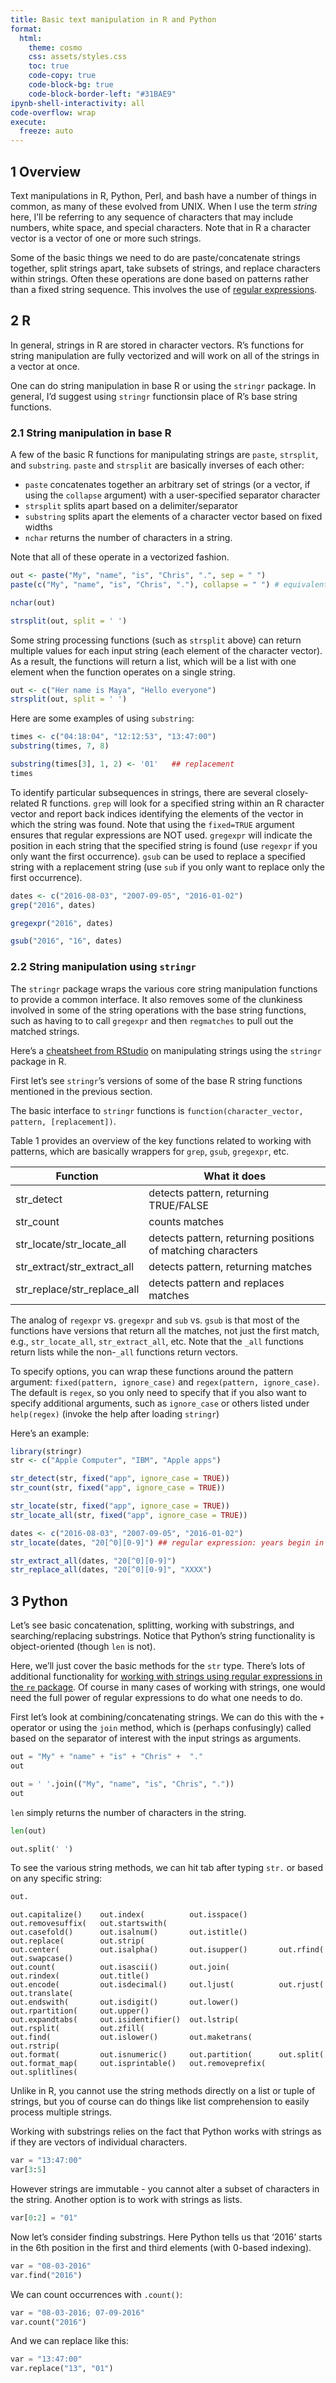 ```yaml
---
title: Basic text manipulation in R and Python
format:
  html:
    theme: cosmo
    css: assets/styles.css
    toc: true
    code-copy: true
    code-block-bg: true
    code-block-border-left: "#31BAE9" 
ipynb-shell-interactivity: all
code-overflow: wrap
execute:
  freeze: auto
---
```


## 1 Overview

Text manipulations in R, Python, Perl, and bash have a number of things 
in common, as many of these evolved from UNIX. When I use the
term *string* here, I'll be referring to any sequence of characters
that may include numbers, white space, and special characters. Note that in R
a character vector is a vector of one or more such strings.  

Some of the basic things we need to do are paste/concatenate strings together,
split strings apart, take subsets of strings, and replace characters within strings.
Often these operations are done based on patterns rather than a fixed string 
sequence. This involves the use of [regular expressions](regex.qmd).

## 2 R

In general, strings in R are stored in character vectors. R's functions for string manipulation are fully vectorized and will work on all of the strings in a vector at once.

One can do string manipulation in base R or using the `stringr` package. In general, I'd suggest using `stringr` functionsin place of R's base string functions.



### 2.1 String manipulation in base R

A few of the basic R functions for manipulating strings are `paste`,
`strsplit`, and `substring`. `paste` and `strsplit`
are basically inverses of each other:

- `paste` concatenates together an arbitrary set of strings (or a vector, if using the `collapse` argument) with a user-specified separator character
- `strsplit` splits apart based on a delimiter/separator
- `substring` splits apart the elements of a character vector based on fixed widths
- `nchar` returns the number of characters in a string.

Note that all of these operate in a vectorized fashion.


```r
out <- paste("My", "name", "is", "Chris", ".", sep = " ")
paste(c("My", "name", "is", "Chris", "."), collapse = " ") # equivalent

nchar(out)

strsplit(out, split = ' ')
```

::: {.callout-warning}

Some string processing functions (such as `strsplit` above) can return multiple values for each input string (each element of the character vector). As a result, the functions will return a list, which will be a list with one element when the function operates on a single string.

```r
out <- c("Her name is Maya", "Hello everyone")
strsplit(out, split = ' ')
```
:::

Here are some examples of using `substring`:

```r
times <- c("04:18:04", "12:12:53", "13:47:00")
substring(times, 7, 8)
```

```r
substring(times[3], 1, 2) <- '01'   ## replacement
times
```


To identify particular subsequences in strings, there are several
closely-related R functions. `grep` will look for a specified string
within an R character vector and report back indices identifying the
elements of the vector in which the string was found. Note that using the
`fixed=TRUE` argument ensures that regular expressions are NOT
used. `gregexpr` will indicate the position in each string
that the specified string is found (use `regexpr` if you only
want the first occurrence). `gsub` can be used to replace a
specified string with a replacement string (use `sub` if you
only want to replace only the first occurrence). 


```r
dates <- c("2016-08-03", "2007-09-05", "2016-01-02")
grep("2016", dates)
```

```r
gregexpr("2016", dates)
```

```r
gsub("2016", "16", dates)
```

### 2.2 String manipulation using `stringr`

The `stringr` package wraps the various core string manipulation
functions to provide a common interface. It also removes some of the
clunkiness involved in some of the string operations with the base
string functions, such as having to to call `gregexpr` and
then `regmatches` to pull out the matched strings.

Here's a [cheatsheet from RStudio](https://raw.githubusercontent.com/rstudio/cheatsheets/main/strings.pdf) on manipulating strings using the `stringr` package in R.

First let's see `stringr`'s versions of some of the base R string functions mentioned in the previous section.

The basic interface to `stringr` functions is `function(character_vector, pattern, [replacement])`. 

Table 1 provides an overview of the key functions related to working with patterns, which are basically
wrappers for `grep`, `gsub`, `gregexpr`, etc.


|  Function                         | What it does
|-----------------------------------|---------------------------------------------------------------------
| str_detect                        |                 detects pattern, returning TRUE/FALSE
| str_count                         |                 counts matches
| str_locate/str_locate_all         |                  detects pattern, returning positions of matching characters
| str_extract/str_extract_all       |                  detects pattern, returning matches
| str_replace/str_replace_all       |                  detects pattern and replaces matches

The analog of `regexpr` vs. `gregexpr` and `sub`
vs. `gsub` is that most of the functions have versions that
return all the matches, not just the first match, e.g., `str_locate_all`, 
`str_extract_all`, etc. Note that the `_all` functions return
lists while the non-`_all` functions return vectors.


To specify options, you can wrap these functions around the pattern
argument: `fixed(pattern, ignore_case)` and `regex(pattern, ignore_case)`.
The default is `regex`, so you only need to specify that if you also want to 
specify additional arguments, such as `ignore_case` or others listed under `help(regex)` (invoke the help after loading `stringr`)

Here's an example:

```r
library(stringr)
str <- c("Apple Computer", "IBM", "Apple apps")

str_detect(str, fixed("app", ignore_case = TRUE))
str_count(str, fixed("app", ignore_case = TRUE))
```

```r
str_locate(str, fixed("app", ignore_case = TRUE))
str_locate_all(str, fixed("app", ignore_case = TRUE))
```

```r
dates <- c("2016-08-03", "2007-09-05", "2016-01-02")
str_locate(dates, "20[^0][0-9]") ## regular expression: years begin in 2010
```

```r
str_extract_all(dates, "20[^0][0-9]")
str_replace_all(dates, "20[^0][0-9]", "XXXX")
```

## 3 Python

Let's see basic concatenation, splitting, working with substrings, and searching/replacing 
substrings. Notice that Python's string functionality is object-oriented (though `len` is not).

Here, we'll just cover the basic methods for the `str` type. There's lots of additional functionality for [working with strings using regular expressions in the `re` package](regex.qmd#using-regex-in-python). Of course in many cases of working with strings, one would need the full power of regular expressions to do what one needs to do.

First let's look at combining/concatenating strings. We can do this with the `+` operator
or using the `join` method, which is (perhaps confusingly) called based on the separator
of interest with the input strings as arguments.

```python
out = "My" + "name" + "is" + "Chris" +  "."
out
```

```python
out = ' '.join(("My", "name", "is", "Chris", "."))
out
```

`len` simply returns the number of characters in the string.

```python
len(out) 
```

```python
out.split(' ')
```

To see the various string methods, we can hit tab after typing `str.` or based on any specific string:

```python
out.
```

```
out.capitalize()    out.index(          out.isspace()       out.removesuffix(   out.startswith(
out.casefold()      out.isalnum()       out.istitle()       out.replace(        out.strip(
out.center(         out.isalpha()       out.isupper()       out.rfind(          out.swapcase()
out.count(          out.isascii()       out.join(           out.rindex(         out.title()
out.encode(         out.isdecimal()     out.ljust(          out.rjust(          out.translate(
out.endswith(       out.isdigit()       out.lower()         out.rpartition(     out.upper()
out.expandtabs(     out.isidentifier()  out.lstrip(         out.rsplit(         out.zfill(
out.find(           out.islower()       out.maketrans(      out.rstrip(         
out.format(         out.isnumeric()     out.partition(      out.split(          
out.format_map(     out.isprintable()   out.removeprefix(   out.splitlines(     
```

Unlike in R, you cannot use the string methods directly on a list or tuple of strings, but you of course can do things like list comprehension to easily process multiple strings.

Working with substrings relies on the fact that Python works with strings as if they are vectors of individual characters.


```python
var = "13:47:00"
var[3:5]
```

However strings are immutable - you cannot alter a subset of characters in the string. Another option is to work with strings as lists.

```python
var[0:2] = "01"
```


Now let's consider finding substrings. Here Python tells us that '2016' starts in the 6th position in the first and third elements (with 0-based indexing).


```python
var = "08-03-2016"
var.find("2016")
```

We can count occurrences with `.count()`:

```python
var = "08-03-2016; 07-09-2016"
var.count("2016")
```

And we can replace like this:

```python
var = "13:47:00"
var.replace("13", "01")
```



